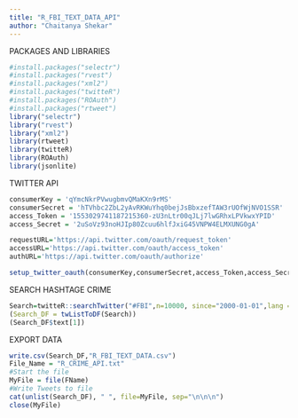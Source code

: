 ```yaml
---
title: "R_FBI_TEXT_DATA_API"
author: "Chaitanya Shekar"
---
```

PACKAGES AND LIBRARIES
```r
#install.packages("selectr")
#install.packages("rvest")
#install.packages("xml2")
#install.packages("twitteR")
#install.packages("ROAuth")
#install.packages("rtweet")
library("selectr")
library("rvest")
library("xml2")
library(rtweet)
library(twitteR)
library(ROAuth)
library(jsonlite)
```

TWITTER API
```r
consumerKey = 'qYmcNkrPVwugbmvQMaKXn9rMS'
consumerSecret = 'hTVhbc2ZbL2yAvRKWuYhq0bejJsBbxzefTAW3rUOfWjNVO1SSR'
access_Token = '1553029741187215360-zU3nLtr00qJLj7lwGRhxLPVkwxYPID'
access_Secret = '2uSoVz93noHJIp80Zcuu6hlfJxiG45VNPW4ELMXUNG0gA'

requestURL='https://api.twitter.com/oauth/request_token'
accessURL='https://api.twitter.com/oauth/access_token'
authURL='https://api.twitter.com/oauth/authorize'

setup_twitter_oauth(consumerKey,consumerSecret,access_Token,access_Secret)
```

SEARCH HASHTAGE CRIME
```r
Search=twitteR::searchTwitter("#FBI",n=10000, since="2000-01-01",lang = 'en')
(Search_DF = twListToDF(Search))
(Search_DF$text[1])
```

EXPORT DATA
```r
write.csv(Search_DF,"R_FBI_TEXT_DATA.csv")
File_Name = "R_CRIME_API.txt"
#Start the file
MyFile = file(FName)
#Write Tweets to file
cat(unlist(Search_DF), " ", file=MyFile, sep="\n\n\n")
close(MyFile)
```
